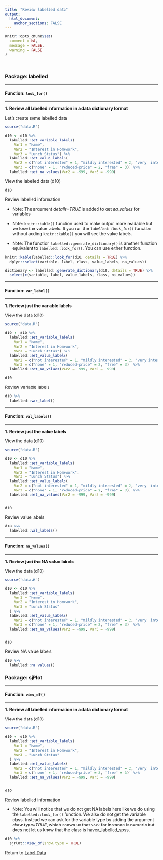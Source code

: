 ```yaml
---
title: "Review labelled data"
output: 
  html_document:
    anchor_sections: FALSE
---
```


```r
knitr::opts_chunk$set(
  comment = NA,
  message = FALSE,
  warning = FALSE
)
```

<br>


### Package: labelled

---

#### Function: `look_for()`

---

**1\. Review all labelled information in a data dictionary format**

Let's create some labelled data

```r

source("data.R")
```


```r

d10 <- d10 %>%
  labelled::set_variable_labels(
    Var1 = "Name",
    Var2 = "Interest in Homework",
    Var3 = "Lunch Status") %>%
  labelled::set_value_labels(
    Var2 = c("not interested" = 1, "mildly interested" = 2, "very  interested" = 3), 
    Var3 = c("none" = 1, "reduced-price" = 2, "free" = 3)) %>%
  labelled::set_na_values(Var2 = -999, Var3 = -999)
```

View the labelled data (d10)

```r

d10
```

Review labelled information

* Note: The argument *details=TRUE* is added to get *na_values* for variables

* Note: `knitr::kable()` function used to make output more readable but we lose the value labels. If you run the `labelled::look_for()` function without adding `knitr::kable()` you will see the value labels.

* Note: The function `labelled::generate_dictionary()` is another function equivalent to `labelled::look_for()`. You can use either function.

```r

knitr::kable(labelled::look_for(d10, details = TRUE) %>%
  dplyr::select(variable, label, class, value_labels, na_values))
```

```r

dictionary <- labelled::generate_dictionary(d10, details = TRUE) %>%
  select(c(variable, label, value_labels, class, na_values))
```

---

#### Function: `var_label()`

---

**1\. Review just the variable labels**

View the data (d10)

```r

source("data.R")

d10 <- d10 %>%
  labelled::set_variable_labels(
    Var1 = "Name",
    Var2 = "Interest in Homework",
    Var3 = "Lunch Status") %>%
  labelled::set_value_labels(
    Var2 = c("not interested" = 1, "mildly interested" = 2, "very interested" = 3), 
    Var3 = c("none" = 1, "reduced-price" = 2, "free" = 3)) %>%
  labelled::set_na_values(Var2 = -999, Var3 = -999)

d10

```

Review variable labels

```r

d10 %>%
  labelled::var_label()
```

---

#### Function: `val_labels()`

---

**1\. Review just the value labels**

View the data (d10)

```r

source("data.R")

d10 <- d10 %>%
  labelled::set_variable_labels(
    Var1 = "Name",
    Var2 = "Interest in Homework",
    Var3 = "Lunch Status") %>%
  labelled::set_value_labels(
    Var2 = c("not interested" = 1, "mildly interested" = 2, "very  interested" = 3), 
    Var3 = c("none" = 1, "reduced-price" = 2, "free" = 3)) %>%
  labelled::set_na_values(Var2 = -999, Var3 = -999)


d10
```

Review value labels

```r

d10 %>%
  labelled::val_labels()
```

---

#### Function: `na_values()`

---

**1\. Review just the NA value labels**

View the data (d10)

```r

source("data.R")

d10 <- d10 %>%
  labelled::set_variable_labels(
    Var1 = "Name",
    Var2 = "Interest in Homework",
    Var3 = "Lunch Status"
  ) %>%
  labelled::set_value_labels(
    Var2 = c("not interested" = 1, "mildly interested" = 2, "very  interested" = 3), 
    Var3 = c("none" = 1, "reduced-price" = 2, "free" = 3)) %>%
  labelled::set_na_values(Var2 = -999, Var3 = -999)


d10
```

Review NA value labels

```r

d10 %>% 
  labelled::na_values()
```


### Package: sjPlot

---

#### Function: `view_df()`

---

**1\. Review all labelled information in a data dictionary format**

View the data (d10)

```r

source("data.R")

d10 <- d10 %>%
  labelled::set_variable_labels(
    Var1 = "Name",
    Var2 = "Interest in Homework",
    Var3 = "Lunch Status"
  ) %>%
  labelled::set_value_labels(
    Var2 = c("not interested" = 1, "mildly interested" = 2, "very  interested" = 3), 
    Var3 = c("none" = 1, "reduced-price" = 2, "free" = 3)) %>%
  labelled::set_na_values(Var2 = -999, Var3 = -999)


d10
```

Review labelled information

* Note: You will notice that we do not get NA labels here like we do using the `labelled::look_for()` function. We also do not get the variable class. Instead we can ask for the variable type by adding the argument *show.type=TRUE*, which shows us that `Var2` for instance is numeric but does not let us know that the class is haven_labelled_spss.

```r

d10 %>%
  sjPlot::view_df(show.type = TRUE)

```

Return to [Label Data](https://github.com/Cghlewis/data-wrangling-functions/wiki/Label Data)
